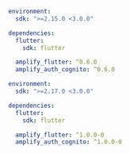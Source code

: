 <BlockSwitcher>

<Block name="Stable (Mobile)">

   ```yaml
   environment:
     sdk: ">=2.15.0 <3.0.0"

   dependencies:
     flutter:
       sdk: flutter

     amplify_flutter: ^0.6.0
     amplify_auth_cognito: ^0.6.0
   ```

</Block>

<Block name = "Developer Preview (Mobile, Web & Desktop)">

   ```yaml
   environment:
     sdk: ">=2.17.0 <3.0.0"

   dependencies:
     flutter:
       sdk: flutter

     amplify_flutter: ^1.0.0-0
     amplify_auth_cognito: ^1.0.0-0
   ```

</Block>

</BlockSwitcher>